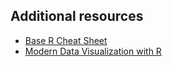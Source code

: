 ## Additional resources

* [Base R Cheat Sheet](https://iqss.github.io/dss-workshops/R/Rintro/base-r-cheat-sheet.pdf)
* [Modern Data Visualization with R](https://rkabacoff.github.io/datavis/)